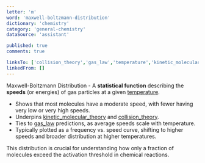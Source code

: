 ```yaml
---
letter: 'm'
word: 'maxwell-boltzmann-distribution'
dictionary: 'chemistry'
category: 'general-chemistry'
dataSource: 'assistant'

published: true
comments: true

linksTo: ['collision_theory','gas_law','temperature','kinetic_molecular_theory']
linkedFrom: []
---
```


<a id="maxwell_boltzmann_distribution">Maxwell-Boltzmann Distribution</a> - A **statistical function** describing the **speeds** (or energies) of gas particles at a given [temperature](#temperature). 

- Shows that most molecules have a moderate speed, with fewer having very low or very high speeds.
- Underpins [kinetic_molecular_theory](#kinetic_molecular_theory) and [collision_theory](#collision_theory).
- Ties to [gas_law](#gas_law) predictions, as average speeds scale with temperature.
- Typically plotted as a frequency vs. speed curve, shifting to higher speeds and broader distribution at higher temperatures.

<Alert type='note'>
This distribution is crucial for understanding how only a fraction of molecules exceed the activation threshold in chemical reactions.
</Alert>
